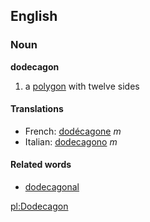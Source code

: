 ==English==
===Noun===
'''dodecagon'''

#a [[polygon]] with twelve sides

====Translations====
*French: [[dodécagone]] ''m''
*Italian: [[dodecagono]] ''m''

====Related words====
*[[dodecagonal]]

[[pl:Dodecagon]]